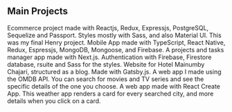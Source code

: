 ## Main Projects

<ProjectCard title="AlmaZen" link="https://almazenhenry-51bf6.web.app/, https://github.com/matiasracedo/almazen" bg="linear-gradient(to right, #009245 0%, #FCEE21 100%)">
Ecommerce project made with Reactjs, Redux, Expressjs, PostgreSQL, Sequelize and Passport. Styles mostly with Sass, and also Material UI.
</ProjectCard>

<ProjectCard title="PetBuddies" link="https://github.com/matiasracedo/PetBuddies/, https://github.com/matiasracedo/PetBuddies/" bg="linear-gradient(to right, #662D8C 0%, #ED1E79 100%)">
This was my final Henry project. Mobile App made with TypeScript, React Native, Redux, Espressjs, MongoDB, Mongoose, and Firebase.
</ProjectCard>

<ProjectCard title="Task Manager" link="http://task-test-matiasracedo.vercel.app/, https://github.com/matiasracedo/task-test" bg="linear-gradient(to right, #D585FF 0%, #00FFEE 100%)">
A projects and tasks manager app made with Next.js. Authentication with Firebase, Firestore database, rsuite and Sass for the styles.
</ProjectCard>

<ProjectCard title="Hotel Mainumby" link="https://hotelmainumby.com/, https://github.com/matiasracedo/hotelmainumby" bg="linear-gradient(to right, #D4145A 0%, #FBB03B 100%)">
Website for Hotel Mainumby Chajarí, structured as a blog. Made with Gatsby.js.
</ProjectCard>

<ProjectCard title="Movies App" link="https://movies-app-mdr.web.app/, https://github.com/matiasracedo/movies-app" bg="linear-gradient(to right, #ff5677 0%, #9145b6 100%)">
A web app I made using the OMDB API. You can search for movies and TV series and see the specific details of the one you choose.
</ProjectCard>

<ProjectCard title="Horus Weather App" link="https://horus-weather-app.web.app/, https://github.com/matiasracedo/horus-weather-app" bg="linear-gradient(to right, #f9d371 0%, #28ffbf 100%)">
A web app made with React Create App. This weather app renders a card for every searched city, and more details when you click on a card.
</ProjectCard>
